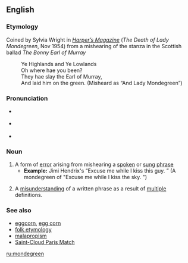 {{was wotd|2006|June|30}}
==English==

{{wikipedia}}
===Etymology===
Coined by Sylvia Wright in ''[[w:Harper's Magazine|Harper’s Magazine]]'' (''The Death of Lady Mondegreen'', Nov 1954) from a mishearing of the stanza in the Scottish ballad ''The Bonny Earl of Murray''
:Ye Highlands and Ye Lowlands
:Oh where hae you been?
:They hae slay the Earl of Murray,
:And laid him on the green.  (Misheard as “And Lady Mondegreen”)

===Pronunciation===
*{{IPA|/ˈmɒndəgri:n/}} {{italbrac|UK}}
*{{IPA|/ˈmɑndəgriːn/}} {{italbrac|US}}
*{{audio|en-us-mondegreen.ogg|Audio (US)}}

===Noun===
{{en-noun}}

# A form of [[error]] arising from mishearing a [[spoken]] or [[sung]] [[phrase]]
#* '''Example:''' Jimi Hendrix's “Excuse me while I kiss this guy. ” (A mondegreen of "Excuse me while I kiss the sky. ")
# {{italbrac|rare}} A [[misunderstanding]] of a written phrase as a result of [[multiple]] definitions.

===See also===
*[[eggcorn]], [[egg corn]]
*[[folk etymology]]
*[[malapropism]]
*[[Saint-Cloud Paris Match]]

[[ru:mondegreen]]